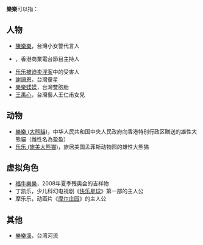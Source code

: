 '''樂樂'''可以指：

== 人物 ==
*[[陳樂樂|陳樂樂]]，台灣小女警代言人
*{{Link-yue|樂樂 (電台節目主持)|翁樂茵}}，香港商業電台節目主持人
*[[乐乐被迫卖淫案|乐乐被迫卖淫案]]中的受害人
*[[謝語恩|謝語恩]]，台灣童星
*[[樂樂媃媃|樂樂媃媃]]，台灣雙胞胎
*[[王禹心|王禹心]]，台灣藝人王仁甫女兒

== 动物 ==
*[[樂樂_(大熊貓)|樂樂 (大熊貓)]]，中华人民共和国中央人民政府向香港特别行政区贈送的雄性大熊貓（雌性名為盈盈）
*[[乐乐_(旅美大熊猫)|乐乐 (旅美大熊猫)]]，旅居美国孟菲斯动物园的雄性大熊猫

== 虚拟角色 ==
*[[福牛樂樂|福牛樂樂]]，2008年夏季残奥会的吉祥物
*丁凯乐，少儿科幻电视剧《[[快乐星球|快乐星球]]》第一部的主人公
*摩乐乐，动画片《[[摩尔庄园_(动画)|摩尔庄园]]》的主人公

== 其他 ==
*[[樂樂溪|樂樂溪]]，台湾河流
{{Disambig|Cat=二字消歧义}}
